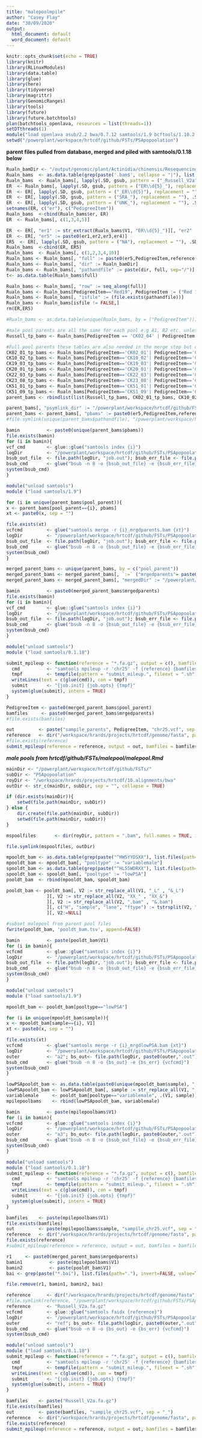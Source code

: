 ```yaml
---
title: "malepoolmpile"
author: "Casey Flay"
date: "30/09/2020"
output:
  html_document: default
  word_document: default
---
```


```r
knitr::opts_chunk$set(echo = TRUE)
library(knitr)
library(RLinuxModules)
library(data.table)
library(glue)
library(here)
library(tidyverse)
library(magrittr)
library(GenomicRanges)
library(tools)
library(future)
library(future.batchtools)
plan(batchtools_openlava, resources = list(threads=1))
setDTthreads(1)
module("load openlava asub/2.2 bwa/0.7.12 samtools/1.9 bcftools/1.10.2 popoolation2 perlbrew/0.76")#old samtools module loaded for popoolation2
setwd("/powerplant/workspace/hrtcdf/github/FSTs/PSApopoolation")
```

**parent files pulled from database, merged and piled with samtools/0.1.18 below**
```r
Rualn_bamDir <- "/output/genomic/plant/Actinidia/chinensis/Resequencing/Alignments/Russell_V2a.chromosomes.and.unassigned"
Rualn_bams  <- as.data.table(grep(paste('.bam$', collapse = "|"), list.files(path=Rualn_bamDir), invert=FALSE, value=TRUE))
Rualn_bams  <- Rualn_bams[, lapply(.SD, gsub, pattern = ("_Russell_V2a"), replacement = "&_Russell_V2a&"), .SDcols = colnames(Rualn_bams)][, c("er","reference",  "ext") := tstrsplit(V1, "&", fixed=TRUE)]
ER  <- Rualn_bams[, lapply(.SD, gsub, pattern = ("ER\\d{5}_"), replacement = ""), .SDcols = colnames(Rualn_bams)]
ER  <- ER[, lapply(.SD, gsub, pattern = ("_ER\\d{5}"), replacement = ""), .SDcols = colnames(Rualn_bams)]
ER  <- ER[, lapply(.SD, gsub, pattern = ("SRA_"), replacement = ""), .SDcols = colnames(Rualn_bams)]
ER  <- ER[, lapply(.SD, gsub, pattern = ("UNK_"), replacement = ""), .SDcols = colnames(Rualn_bams)]
setnames(ER, c("er"), c("PedigreeItem"))
Rualn_bams  <-cbind(Rualn_bams$er, ER)
ER  <- Rualn_bams[, c(1,3,4,5)]

ER  <- ER[, "er1" := str_extract(Rualn_bams$V1, "ER\\d{5}_")][, "er2" := str_extract(Rualn_bams$V1, "_ER\\d{5}")][, "er3" := str_extract(Rualn_bams$V1, "SRA_")][, "er4" := as.data.table(str_extract(Rualn_bams$V1, "UNK_"))]
ER  <- ER[, "er5" := paste0(er1,er2,er3,er4)]
ER5  <- ER[, lapply(.SD, gsub, pattern = ("NA"), replacement = ""), .SDcols = "er5"]
Rualn_bams  <-cbind(ER, ER5)
Rualn_bams  <- Rualn_bams[, c(1,2,3,4,10)]
Rualn_bams <- Rualn_bams[, "full" := paste0(er5,PedigreeItem,reference,ext)]
Rualn_bams <- Rualn_bams[, "dir" := Rualn_bamDir]
Rualn_bams <- Rualn_bams[, "pathandfile" := paste(dir, full, sep="/")]
t<- as.data.table(Rualn_bams$full)

Rualn_bams <- Rualn_bams[, "row" := seq_along(full)]
Rualn_bams <- Rualn_bams[PedigreeItem=="Red19", PedigreeItem := ("Red 19")]
Rualn_bams <- Rualn_bams[, "isfile" := (file.exists(pathandfile))]
Rualn_bams <- Rualn_bams[isfile != FALSE,]
rm(ER,ER5)
```

```r
#Rualn_bams <- as.data.table(unique(Rualn_bams, by = ("PedigreeItem")))

#male pool parents are all the same for each pool e.g A1, B2 etc. unless adding multiple copies of each.
Russell_tp_bams <- Rualn_bams[PedigreeItem == 'CK02_04' | PedigreeItem == 'CK06_01' | PedigreeItem == 'CK09_06'| PedigreeItem == 'CK13_02'| PedigreeItem =='CK20_01'| PedigreeItem =='CK51_06'| PedigreeItem =='Russell'][, `:=` ("pool_parent"= 'Russell', 'vcf' = paste(PedigreeItem, '_chr25_pile.vcf.gz',sep=""))]# only found "CK06_01","CK20_01","CK51_06". missing 'CK02_04', 'CK13_02','CK09_06'.

#Full pool parents these tables are also needed in the merge step but cant be used in a single table.
CK02_01_tp_bams <- Rualn_bams[PedigreeItem=='CK02_01'| PedigreeItem=='CK15_03'| PedigreeItem=='CK17_02'| PedigreeItem=='CK20_01'| PedigreeItem=='Bejing #36'| PedigreeItem == 'CK51_01'][, `:=` ("pool_parent"= 'CK02_01', 'vcf' = paste(PedigreeItem, '_chr25_pile.vcf.gz',sep=""))]#Full pool parents CK02_01
CK10_02_tp_bams <- Rualn_bams[PedigreeItem=='CK10_02'| PedigreeItem=='CK17_03'| PedigreeItem=='CK18_01'| PedigreeItem=='CK19_03'| PedigreeItem=='CK51_09'][, `:=` ("pool_parent"= 'CK10_02', 'vcf' = paste(PedigreeItem, '_chr25_pile.vcf.gz',sep=""))]#Full pool parents CK10_02
CK19_03_tp_bams <- Rualn_bams[PedigreeItem=='CK19_03'| PedigreeItem=='CK10_02'| PedigreeItem=='CK10_05'| PedigreeItem=='CK13_02'| PedigreeItem=='CK15_04'| PedigreeItem=='Bejing #36'| PedigreeItem=='CK51_01'][, `:=` ("pool_parent"= 'CK19_03', 'vcf' = paste(PedigreeItem, '_chr25_pile.vcf.gz',sep=""))]#Full pool parents CK19_03
CK20_01_tp_bams <- Rualn_bams[PedigreeItem=='CK20_01'| PedigreeItem=='CK02_01'| PedigreeItem=='CK09_11'| PedigreeItem=='CK10_03'][, `:=` ("pool_parent"= 'CK20_01', 'vcf' = paste(PedigreeItem, '_chr25_pile.vcf.gz',sep=""))]#Full pool parents CK20_01
CK22_03_tp_bams <- Rualn_bams[PedigreeItem=='CK22_03'| PedigreeItem=='CK23_08'| PedigreeItem=='CK51_09'][, `:=` ("pool_parent"= 'CK22_03', 'vcf' = paste(PedigreeItem, '_chr25_pile.vcf.gz',sep=""))]#Full pool parents CK22_03
CK23_08_tp_bams <- Rualn_bams[PedigreeItem=='CK23_08'| PedigreeItem=='CK01_01_01_01'| PedigreeItem=='CK15_03'| PedigreeItem=='CK16_01'| PedigreeItem=='CK22_03'][, `:=` ("pool_parent"= 'CK23_08', 'vcf' = paste(PedigreeItem, '_chr25_pile.vcf.gz',sep=""))]#Full pool parents CK23_08
CK51_01_tp_bams <- Rualn_bams[PedigreeItem=='CK51_01'| PedigreeItem=='CK02_01'| PedigreeItem=='CK17_03'| PedigreeItem=='CK19_03'][, `:=` ("pool_parent"= 'CK51_01', 'vcf' = paste(PedigreeItem, '_chr25_pile.vcf.gz',sep=""))]#Full pool parents CK51_01
CK51_09_tp_bams <- Rualn_bams[PedigreeItem=='CK51_09'| PedigreeItem=='CK02_04'| PedigreeItem=='CK06_01'| PedigreeItem=='CK10_02'| PedigreeItem=='CK15_04'| PedigreeItem=='CK22_03'][, `:=` ("pool_parent"= 'CK51_09', 'vcf' = paste(PedigreeItem, '_chr25_pile.vcf.gz',sep=""))]#Full pool parents CK51_09
parent_bams <- rbindlist(list(Russell_tp_bams, CK02_01_tp_bams, CK10_02_tp_bams, CK19_03_tp_bams, CK20_01_tp_bams, CK22_03_tp_bams, CK23_08_tp_bams, CK51_01_tp_bams, CK51_09_tp_bams))

parent_bams[, "psymlink_dir" := "/powerplant/workspace/hrtcdf/github/FSTs/parentpools"]
parent_bams <- parent_bams[, "pbams" := paste0(er5,PedigreeItem,reference, ext, sep="")]
#file.symlink(unique(parent_bams$pathandfile), "/powerplant/workspace/hrtcdf/github/FSTs/PSApopoolation")
```

```r
bamin          <- paste0(unique(parent_bams$pbams))
file.exists(bamin)
for (i in bamin){
vcf_cmd        <- glue::glue("samtools index {i}")
logDir         <- "/powerplant/workspace/hrtcdf/github/FSTs/PSApopoolation/logDir"
bsub_out_file  <- file.path(logDir, "job.out"); bsub_err_file <- file.path(logDir, "job.err")
bsub_cmd       <- glue("bsub -n 8 -o {bsub_out_file} -e {bsub_err_file} {vcf_cmd}")
system(bsub_cmd)
}
```

```r
module("unload samtools")
module ("load samtools/1.9")

for (i in unique(parent_bams$pool_parent)){ 
x <- parent_bams[pool_parent=={i}, pbams]
xt <- paste0(x, sep = "")

file.exists(xt)
vcfcmd         <- glue("samtools merge -r {i}_mrgdparents.bam {xt}")
logDir         <- "/powerplant/workspace/hrtcdf/github/FSTs/PSApopoolation/logDir"
bsub_out_file  <- file.path(logDir, "job.out"); bsub_err_file <- file.path(logDir, "job.err")
bsub_cmd       <- glue("bsub -n 8 -o {bsub_out_file} -e {bsub_err_file} {vcfcmd}")
system(bsub_cmd)
}
```

```r
merged_parent_bams <- unique(parent_bams, by = c("pool_parent"))
merged_parent_bams <- merged_parent_bams[, `:=` ("mrgedparents"= paste0(merged_parent_bams$pool_parent, "_mrgdparents.bam", sep=""))]
merged_parent_bams <- merged_parent_bams[, "mergedDir" := "/powerplant/workspace/hrtcdf/github/FSTs/PSApopoolation/"]
```

```r
bamin          <- paste0(merged_parent_bams$mrgedparents)
file.exists(bamin)
for (i in bamin){
vcf_cmd        <- glue::glue("samtools index {i}")
logDir         <- "/powerplant/workspace/hrtcdf/github/FSTs/PSApopoolation/logDir"
bsub_out_file  <- file.path(logDir, "job.out"); bsub_err_file <- file.path(logDir, "job.err")
bsub_cmd       <- glue("bsub -n 8 -o {bsub_out_file} -e {bsub_err_file} {vcf_cmd}")
system(bsub_cmd)
}
```

```r
module("unload samtools")
module ("load samtools/0.1.18")

submit_mpileup <- function(reference = "*.fa.gz", output = c(), bamfiles = c(), job.init = "asub", job.opts = "-q normal") {
  cmd          <- "samtools mpileup -r 'chr25' -f {reference} {bamfiles} > {out}" 
  tmpf         <- tempfile(pattern = "submit_mileup.", fileext = ".sh")
  writeLines(text = c(glue(cmd)), con = tmpf)
  submit       <- "{job.init} {job.opts} {tmpf}"
  system(glue(submit), intern = TRUE)
}

PedigreeItem <- paste0(merged_parent_bams$pool_parent)
bamfiles     <- paste0(merged_parent_bams$mrgedparents)
#file.exists(bamfiles)

out         <- paste("sampile_parents", PedigreeItem, "chr25.vcf", sep = "_")
reference   <- dir("/workspace/hrards/projects/hrtcdf/genome/fasta", pattern = ".*\\.gz$", full.names = TRUE)
#file.exists(reference)
submit_mpileup(reference = reference, output = out, bamfiles = bamfiles)
```


***male pools from hrtcdf/github/FSTs/malepool/malepool.Rmd***
```r
mainDir <- "/powerplant/workspace/hrtcdf/github/FSTs/"
subDir <- "PSApopoolation"
royDir <- "/workspace/hrards/projects/hrtcdf/10.alignments/bwa"
outDir <- str_c(mainDir, subDir, sep = "", collapse = TRUE)

if (dir.exists(mainDir)){
    setwd(file.path(mainDir, subDir))
} else {
    dir.create(file.path(mainDir, subDir))
    setwd(file.path(mainDir, subDir))
}

mspoolfiles       <- dir(royDir, pattern = ".bam", full.names = TRUE, include.dirs = TRUE)

file.symlink(mspoolfiles, outDir)
```

```r
mpooldt_bam <- as.data.table(grep(paste("^HW5YYDSXX"), list.files(path="."), invert=FALSE, value=TRUE))
mpooldt_bam <- mpooldt_bam[, "pooltype" := "variablemale"]
spooldt_bam <- as.data.table(grep(paste("^HL55WDRXX"), list.files(path="."), invert=FALSE, value=TRUE))
spooldt_bam <- spooldt_bam[, "pooltype" := "lowPSA"]
pooldt_bam  <- rbind(mpooldt_bam, spooldt_bam)

pooldt_bam <- pooldt_bam[, V2 := str_replace_all(V1, "_L" , "&_L")
               ][, V2 := str_replace_all(V2, "XX_" , "XX_&")
               ][, V2 := str_replace_all(V2, ".bam" , "&.bam")                 
               ][, c("H", "sample", "lane", "ftype") := tstrsplit(V2, "&", fixed=TRUE)
               ][, V2:=NULL]

#subset malepool from parent pool files
fwrite(pooldt_bam, 'pooldt_bam.tsv', append=FALSE)
```

```r
bamin          <- paste(pooldt_bam$V1)
for (i in bamin){
vcfcmd         <- glue::glue("samtools index {i}")
logDir         <- "/powerplant/workspace/hrtcdf/github/FSTs/PSApopoolation/logDir"
bsub_out_file  <- file.path(logDir, "job.out"); bsub_err_file <- file.path(logDir, "job.err")
bsub_cmd       <- glue("bsub -n 8 -o {bsub_out_file} -e {bsub_err_file} {vcfcmd}")
system(bsub_cmd)
}
```

```r
module("unload samtools")
module ("load samtools/1.9")

mpooldt_bam <- pooldt_bam[pooltype=="lowPSA"]

for (i in unique(mpooldt_bam$sample)){ 
x <- mpooldt_bam[sample=={i}, V1]
xt <- paste0(x, sep = "")

file.exists(xt)
vcfcmd         <- glue("samtools merge -r {i}_mrgdlowPSA.bam {xt}")
logDir         <- "/powerplant/workspace/hrtcdf/github/FSTs/PSApopoolation/logDir"
outer          <- "a2"; bs_out<- file.path(logDir, paste0(outer,".out")); bs_err<- file.path(logDir, paste0(outer,".err"))
bsub_cmd       <- glue("bsub -n 8 -o {bs_out} -e {bs_err} {vcfcmd}")
system(bsub_cmd)
}
```
```r
lowPSApooldt_bam <- as.data.table(paste0(unique(mpooldt_bam$sample), "_mrgdlowPSA.bam"))
lowPSApooldt_bam <- lowPSApooldt_bam[, sample := str_replace_all(V1, "_mrgdlowPSA.bam" , "")]
variablemale     <- pooldt_bam[pooltype=="variablemale", .(V1, sample)]
mpilepoolbams    <- rbind(lowPSApooldt_bam, variablemale)
```

```r
bamin          <- paste(mpilepoolbams$V1)
for (i in bamin){
vcfcmd         <- glue::glue("samtools index {i}")
logDir         <- "/powerplant/workspace/hrtcdf/github/FSTs/PSApopoolation/logDir"
outer          <- "a3"; bs_out<- file.path(logDir, paste0(outer,".out")); bs_err<- file.path(logDir, paste0(outer,".err"))
bsub_cmd       <- glue("bsub -n 8 -o {bsub_out_file} -e {bsub_err_file} {vcfcmd}")
system(bsub_cmd)
}
```

```r
module("unload samtools")
module ("load samtools/0.1.18")
submit_mpileup <- function(reference = "*.fa.gz", output = c(), bamfiles = c(), job.init = "asub", job.opts = "-q normal") {
  cmd          <- "samtools mpileup -r 'chr25' -f {reference} {bamfiles} > {out}" 
  tmpf         <- tempfile(pattern = "submit_mileup.", fileext = ".sh")
  writeLines(text = c(glue(cmd)), con = tmpf)
  submit       <- "{job.init} {job.opts} {tmpf}"
  system(glue(submit), intern = TRUE)
}

bamfiles    <- paste(mpilepoolbams$V1)
file.exists(bamfiles)
out         <- paste(mpilepoolbams$sample, "sampile_chr25.vcf", sep = "_")
reference   <- dir("/workspace/hrards/projects/hrtcdf/genome/fasta", pattern = ".*\\.gz$", full.names = TRUE)
file.exists(reference)
#submit_mpileup(reference = reference, output = out, bamfiles = bamfiles)
```

```r
r1     <- paste0(merged_parent_bams$mrgedparents)
bamin1          <- paste(mpilepoolbams$V1)
bamin2          <- paste(pooldt_bam$V1)
bai <- grep(paste("*.bai"), list.files(path="."), invert=FALSE, value=TRUE)

file.remove(r1, bamin1, bamin2, bai)
```
```r
reference      <- dir("/workspace/hrards/projects/hrtcdf/genome/fasta", pattern = ".*\\.gz$", full.names = TRUE)
#file.symlink(reference, "/powerplant/workspace/hrtcdf/github/FSTs/PSApopoolation")
reference      <- "Russell_V2a.fa.gz" 
vcfcmd         <- glue::glue("samtools faidx {reference}")
logDir         <- "/powerplant/workspace/hrtcdf/github/FSTs/PSApopoolation/logDir"
outer          <- "ref"; bs_out<- file.path(logDir, paste0(outer,".out")); bs_err<- file.path(logDir, paste0(outer,".err"))
bsub_cmd       <- glue("bsub -n 8 -o {bs_out} -e {bs_err} {vcfcmd}")
system(bsub_cmd)
```

```r
module("unload samtools")
module ("load samtools/0.1.18")
submit_mpileup <- function(reference = "*.fa.gz", output = c(), bamfiles = c(), job.init = "asub", job.opts = "-q normal") {
  cmd          <- "samtools mpileup -r 'chr25' -f {reference} {bamfiles} > {out}" 
  tmpf         <- tempfile(pattern = "submit_mileup.", fileext = ".sh")
  writeLines(text = c(glue(cmd)), con = tmpf)
  submit       <- "{job.init} {job.opts} {tmpf}"
  system(glue(submit), intern = TRUE)
}

bamfiles    <- paste("Russell_V2a.fa.gz")
file.exists(bamfiles)
out         <- paste(bamfiles, "sampile_chr25.vcf", sep = "_")
reference   <- dir("/workspace/hrards/projects/hrtcdf/genome/fasta", pattern = ".*\\.gz$", full.names = TRUE)
file.exists(reference)
submit_mpileup(reference = reference, output = out, bamfiles = bamfiles)
```
